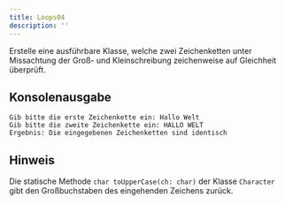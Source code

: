 ```yaml
---
title: Loops04
description: ''
---
```



Erstelle eine ausführbare Klasse, welche zwei Zeichenketten unter Missachtung
der Groß- und Kleinschreibung zeichenweise auf Gleichheit überprüft.

## Konsolenausgabe

```console
Gib bitte die erste Zeichenkette ein: Hallo Welt
Gib bitte die zweite Zeichenkette ein: HALLO WELT
Ergebnis: Die eingegebenen Zeichenketten sind identisch
```

## Hinweis

Die statische Methode `char toUpperCase(ch: char)` der Klasse `Character` gibt
den Großbuchstaben des eingehenden Zeichens zurück.

<Exercise pullRequest="17" branchSuffix="loops/04" />

